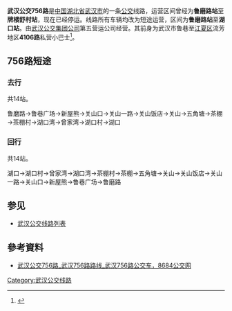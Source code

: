 '''武汉公交756路'''是[[中国|中国]][[湖北省|湖北省]][[武汉市|武汉市]]的一条[[公交|公交]]线路，运营区间曾经为'''鲁磨路站'''至'''牌楼舒村站'''，现在已经停运。线路所有车辆均改为短途运营，区间为'''鲁磨路站'''至'''湖口站'''。由[[武汉公交集团公司|武汉公交集团公司]]第五营运公司经营。其前身为武汉市鲁巷至[[江夏区|江夏区]]流芳地区'''4106路'''私营小巴士<ref>{{cite news|first=|last=|authorlink=|author=|coauthors=|title=23条公交线调整昨通过听证|url=http://wh.bendibao.com/news/2007914/content24047.asp|format=|work=楚天都市报|publisher=武汉本地宝|location=武汉|id=|pages=|page=|date=2007-09-14|accessdate=2008-11-25|language=中文|quote=原道路客运班线4105路、4106路、4107路、4108路：分别更名为755、756、757、758路，首末站及线路走向均不变。|archiveurl=|archivedate=}}{{dead link|date=2018年3月 |bot=InternetArchiveBot |fix-attempted=yes }}</ref>。

== 756路短途 ==
=== 去行 ===
共14站。

鲁磨路→鲁巷广场→新屋熊→关山口→关山一路→关山饭店→关山→五角塘→茶棚→茶棚村→湖口湾→曾家湾→湖口村→湖口

=== 回行 ===
共14站。

湖口→湖口村→曾家湾→湖口湾→茶棚村→茶棚→五角塘→关山→关山饭店→关山一路→关山口→新屋熊→鲁巷广场→鲁磨路

== 参见 ==
*[[武汉公交线路列表|武汉公交线路列表]]

==參考資料==
<div class="references-small">
<references />
*[http://wuhan.8684.cn/x_8256e0ff 武汉公交756路_武汉756路路线_武汉756路公交车，8684公交网] {{Wayback|url=http://wuhan.8684.cn/x_8256e0ff |date=20181002232527 }}
</div>

[[Category:武汉公交线路|Category:武汉公交线路]]